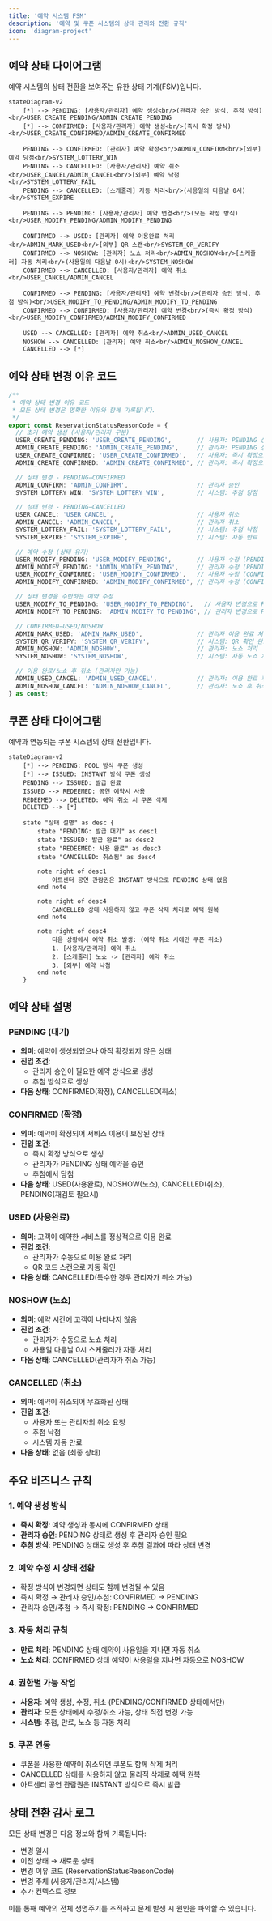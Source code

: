```yaml
---
title: '예약 시스템 FSM'
description: '예약 및 쿠폰 시스템의 상태 관리와 전환 규칙'
icon: 'diagram-project'
---
```


## 예약 상태 다이어그램

예약 시스템의 상태 전환을 보여주는 유한 상태 기계(FSM)입니다.

```mermaid
stateDiagram-v2
    [*] --> PENDING: [사용자/관리자] 예약 생성<br/>(관리자 승인 방식, 추첨 방식)<br/>USER_CREATE_PENDING/ADMIN_CREATE_PENDING
    [*] --> CONFIRMED: [사용자/관리자] 예약 생성<br/>(즉시 확정 방식)<br/>USER_CREATE_CONFIRMED/ADMIN_CREATE_CONFIRMED
    
    PENDING --> CONFIRMED: [관리자] 예약 확정<br/>ADMIN_CONFIRM<br/>[외부] 예약 당첨<br/>SYSTEM_LOTTERY_WIN
    PENDING --> CANCELLED: [사용자/관리자] 예약 취소<br/>USER_CANCEL/ADMIN_CANCEL<br/>[외부] 예약 낙첨<br/>SYSTEM_LOTTERY_FAIL
    PENDING --> CANCELLED: [스케줄러] 자동 처리<br/>(사용일의 다음날 0시)<br/>SYSTEM_EXPIRE
    
    PENDING --> PENDING: [사용자/관리자] 예약 변경<br/>(모든 확정 방식)<br/>USER_MODIFY_PENDING/ADMIN_MODIFY_PENDING
    
    CONFIRMED --> USED: [관리자] 예약 이용완료 처리<br/>ADMIN_MARK_USED<br/>[외부] QR 스캔<br/>SYSTEM_QR_VERIFY
    CONFIRMED --> NOSHOW: [관리자] 노쇼 처리<br/>ADMIN_NOSHOW<br/>[스케줄러] 자동 처리<br/>(사용일의 다음날 0시)<br/>SYSTEM_NOSHOW
    CONFIRMED --> CANCELLED: [사용자/관리자] 예약 취소<br/>USER_CANCEL/ADMIN_CANCEL
    
    CONFIRMED --> PENDING: [사용자/관리자] 예약 변경<br/>(관리자 승인 방식, 추첨 방식)<br/>USER_MODIFY_TO_PENDING/ADMIN_MODIFY_TO_PENDING
    CONFIRMED --> CONFIRMED: [사용자/관리자] 예약 변경<br/>(즉시 확정 방식)<br/>USER_MODIFY_CONFIRMED/ADMIN_MODIFY_CONFIRMED
    
    USED --> CANCELLED: [관리자] 예약 취소<br/>ADMIN_USED_CANCEL
    NOSHOW --> CANCELLED: [관리자] 예약 취소<br/>ADMIN_NOSHOW_CANCEL
    CANCELLED --> [*]
```

## 예약 상태 변경 이유 코드

```typescript
/**
 * 예약 상태 변경 이유 코드
 * 모든 상태 변경은 명확한 이유와 함께 기록됩니다.
 */
export const ReservationStatusReasonCode = {
  // 초기 예약 생성 (사용자/관리자 구분)
  USER_CREATE_PENDING: 'USER_CREATE_PENDING',       // 사용자: PENDING 상태로 예약 생성
  ADMIN_CREATE_PENDING: 'ADMIN_CREATE_PENDING',     // 관리자: PENDING 상태로 예약 생성
  USER_CREATE_CONFIRMED: 'USER_CREATE_CONFIRMED',   // 사용자: 즉시 확정으로 예약 생성
  ADMIN_CREATE_CONFIRMED: 'ADMIN_CREATE_CONFIRMED', // 관리자: 즉시 확정으로 예약 생성

  // 상태 변경 - PENDING→CONFIRMED
  ADMIN_CONFIRM: 'ADMIN_CONFIRM',                   // 관리자 승인
  SYSTEM_LOTTERY_WIN: 'SYSTEM_LOTTERY_WIN',         // 시스템: 추첨 당첨

  // 상태 변경 - PENDING→CANCELLED
  USER_CANCEL: 'USER_CANCEL',                       // 사용자 취소
  ADMIN_CANCEL: 'ADMIN_CANCEL',                     // 관리자 취소
  SYSTEM_LOTTERY_FAIL: 'SYSTEM_LOTTERY_FAIL',       // 시스템: 추첨 낙첨
  SYSTEM_EXPIRE: 'SYSTEM_EXPIRE',                   // 시스템: 자동 만료

  // 예약 수정 (상태 유지)
  USER_MODIFY_PENDING: 'USER_MODIFY_PENDING',       // 사용자 수정 (PENDING 상태 유지)
  ADMIN_MODIFY_PENDING: 'ADMIN_MODIFY_PENDING',     // 관리자 수정 (PENDING 상태 유지)
  USER_MODIFY_CONFIRMED: 'USER_MODIFY_CONFIRMED',   // 사용자 수정 (CONFIRMED 상태 유지)
  ADMIN_MODIFY_CONFIRMED: 'ADMIN_MODIFY_CONFIRMED', // 관리자 수정 (CONFIRMED 상태 유지)

  // 상태 변경을 수반하는 예약 수정
  USER_MODIFY_TO_PENDING: 'USER_MODIFY_TO_PENDING',   // 사용자 변경으로 PENDING 전환
  ADMIN_MODIFY_TO_PENDING: 'ADMIN_MODIFY_TO_PENDING', // 관리자 변경으로 PENDING 전환

  // CONFIRMED→USED/NOSHOW
  ADMIN_MARK_USED: 'ADMIN_MARK_USED',               // 관리자 이용 완료 처리
  SYSTEM_QR_VERIFY: 'SYSTEM_QR_VERIFY',             // 시스템: QR 확인 완료
  ADMIN_NOSHOW: 'ADMIN_NOSHOW',                     // 관리자: 노쇼 처리
  SYSTEM_NOSHOW: 'SYSTEM_NOSHOW',                   // 시스템: 자동 노쇼 처리

  // 이용 완료/노쇼 후 취소 (관리자만 가능)
  ADMIN_USED_CANCEL: 'ADMIN_USED_CANCEL',           // 관리자: 이용 완료 후 취소
  ADMIN_NOSHOW_CANCEL: 'ADMIN_NOSHOW_CANCEL',       // 관리자: 노쇼 후 취소
} as const;
```

## 쿠폰 상태 다이어그램

예약과 연동되는 쿠폰 시스템의 상태 전환입니다.

```mermaid
stateDiagram-v2
    [*] --> PENDING: POOL 방식 쿠폰 생성
    [*] --> ISSUED: INSTANT 방식 쿠폰 생성
    PENDING --> ISSUED: 발급 완료
    ISSUED --> REDEEMED: 공연 예약시 사용
    REDEEMED --> DELETED: 예약 취소 시 쿠폰 삭제
    DELETED --> [*]
    
    state "상태 설명" as desc {
        state "PENDING: 발급 대기" as desc1
        state "ISSUED: 발급 완료" as desc2
        state "REDEEMED: 사용 완료" as desc3
        state "CANCELLED: 취소됨" as desc4
        
        note right of desc1
            아트센터 공연 관람권은 INSTANT 방식으로 PENDING 상태 없음 
        end note
        
        note right of desc4
            CANCELLED 상태 사용하지 않고 쿠폰 삭제 처리로 혜택 원복
        end note
        
        note right of desc4
            다음 상황에서 예약 취소 발생: (예약 취소 시에만 쿠폰 취소)
            1. [사용자/관리자] 예약 취소
            2. [스케줄러] 노쇼 -> [관리자] 예약 취소
            3. [외부] 예약 낙첨
        end note
    }
```

## 예약 상태 설명

### PENDING (대기)
- **의미**: 예약이 생성되었으나 아직 확정되지 않은 상태
- **진입 조건**: 
  - 관리자 승인이 필요한 예약 방식으로 생성
  - 추첨 방식으로 생성
- **다음 상태**: CONFIRMED(확정), CANCELLED(취소)

### CONFIRMED (확정)
- **의미**: 예약이 확정되어 서비스 이용이 보장된 상태
- **진입 조건**:
  - 즉시 확정 방식으로 생성
  - 관리자가 PENDING 상태 예약을 승인
  - 추첨에서 당첨
- **다음 상태**: USED(사용완료), NOSHOW(노쇼), CANCELLED(취소), PENDING(재검토 필요시)

### USED (사용완료)
- **의미**: 고객이 예약한 서비스를 정상적으로 이용 완료
- **진입 조건**:
  - 관리자가 수동으로 이용 완료 처리
  - QR 코드 스캔으로 자동 확인
- **다음 상태**: CANCELLED(특수한 경우 관리자가 취소 가능)

### NOSHOW (노쇼)
- **의미**: 예약 시간에 고객이 나타나지 않음
- **진입 조건**:
  - 관리자가 수동으로 노쇼 처리
  - 사용일 다음날 0시 스케줄러가 자동 처리
- **다음 상태**: CANCELLED(관리자가 취소 가능)

### CANCELLED (취소)
- **의미**: 예약이 취소되어 무효화된 상태
- **진입 조건**:
  - 사용자 또는 관리자의 취소 요청
  - 추첨 낙첨
  - 시스템 자동 만료
- **다음 상태**: 없음 (최종 상태)

## 주요 비즈니스 규칙

### 1. 예약 생성 방식
- **즉시 확정**: 예약 생성과 동시에 CONFIRMED 상태
- **관리자 승인**: PENDING 상태로 생성 후 관리자 승인 필요
- **추첨 방식**: PENDING 상태로 생성 후 추첨 결과에 따라 상태 변경

### 2. 예약 수정 시 상태 전환
- 확정 방식이 변경되면 상태도 함께 변경될 수 있음
- 즉시 확정 → 관리자 승인/추첨: CONFIRMED → PENDING
- 관리자 승인/추첨 → 즉시 확정: PENDING → CONFIRMED

### 3. 자동 처리 규칙
- **만료 처리**: PENDING 상태 예약이 사용일을 지나면 자동 취소
- **노쇼 처리**: CONFIRMED 상태 예약이 사용일을 지나면 자동으로 NOSHOW

### 4. 권한별 가능 작업
- **사용자**: 예약 생성, 수정, 취소 (PENDING/CONFIRMED 상태에서만)
- **관리자**: 모든 상태에서 수정/취소 가능, 상태 직접 변경 가능
- **시스템**: 추첨, 만료, 노쇼 등 자동 처리

### 5. 쿠폰 연동
- 쿠폰을 사용한 예약이 취소되면 쿠폰도 함께 삭제 처리
- CANCELLED 상태를 사용하지 않고 물리적 삭제로 혜택 원복
- 아트센터 공연 관람권은 INSTANT 방식으로 즉시 발급

## 상태 전환 감사 로그

모든 상태 변경은 다음 정보와 함께 기록됩니다:
- 변경 일시
- 이전 상태 → 새로운 상태
- 변경 이유 코드 (ReservationStatusReasonCode)
- 변경 주체 (사용자/관리자/시스템)
- 추가 컨텍스트 정보

이를 통해 예약의 전체 생명주기를 추적하고 문제 발생 시 원인을 파악할 수 있습니다.